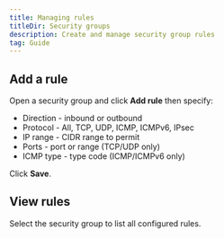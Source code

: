 ```yaml
---
title: Managing rules
titleDir: Security groups
description: Create and manage security group rules
tag: Guide
---
```


## Add a rule

Open a security group and click **Add rule** then specify:

- Direction - inbound or outbound
- Protocol - All, TCP, UDP, ICMP, ICMPv6, IPsec
- IP range - CIDR range to permit
- Ports - port or range (TCP/UDP only)
- ICMP type - type code (ICMP/ICMPv6 only)

Click **Save**.

## View rules

Select the security group to list all configured rules.
